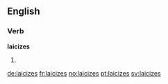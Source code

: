 ==English==

===Verb===
'''laicizes'''

# {{third-person singular of|laicize}}

[[de:laicizes]]
[[fr:laicizes]]
[[no:laicizes]]
[[pt:laicizes]]
[[sv:laicizes]]